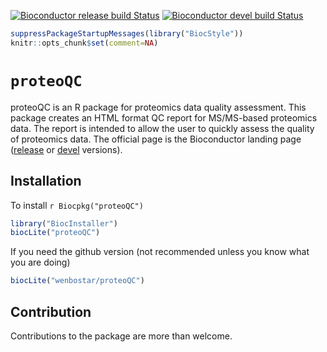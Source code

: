 [![Bioconductor release build Status](http://bioconductor.org/shields/build/release/bioc/proteoQC.svg)](http://bioconductor.org/packages/release/bioc/html/proteoQC.html) 
[![Bioconductor devel build Status](http://bioconductor.org/shields/build/devel/bioc/proteoQC.svg)](http://bioconductor.org/packages/devel/bioc/html/proteoQC.html) 

```r
suppressPackageStartupMessages(library("BiocStyle"))
knitr::opts_chunk$set(comment=NA)
```

# `proteoQC`
proteoQC is an R package for proteomics data quality assessment. This package creates an HTML format QC report for MS/MS-based proteomics data. The report is intended to allow the user to quickly assess the quality of proteomics data. The official page is the Bioconductor landing page
([release](http://www.bioconductor.org/packages/release/bioc/html/proteoQC.html)
or
[devel](http://www.bioconductor.org/packages/devel/bioc/html/proteoQC.html)
versions).

## Installation

To install `r Biocpkg("proteoQC")`

```r
library("BiocInstaller")
biocLite("proteoQC")
```

If you need the github version (not recommended unless you know what
you are doing)

```r
biocLite("wenbostar/proteoQC")
```


## Contribution

Contributions to the package are more than welcome. 
